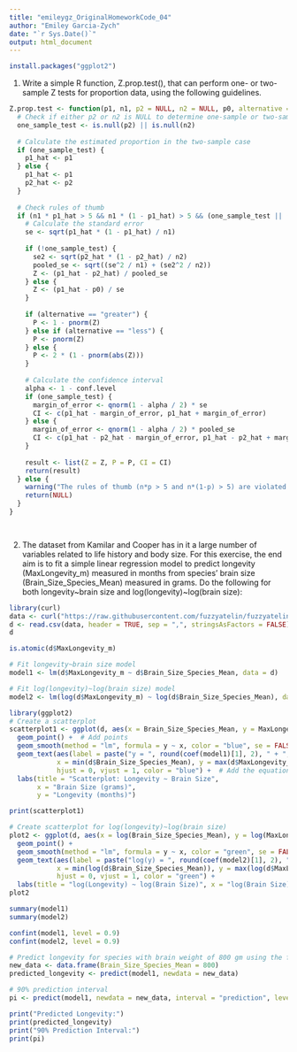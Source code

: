 ```yaml
---
title: "emileygz_OriginalHomeworkCode_04"
author: "Emiley Garcia-Zych"
date: "`r Sys.Date()`"
output: html_document
---
```

```r
install.packages("ggplot2")
```


1) Write a simple R function, Z.prop.test(), that can perform one- or two- sample Z tests for proportion data, using the following guidelines. 

```r
Z.prop.test <- function(p1, n1, p2 = NULL, n2 = NULL, p0, alternative = "two.sided", conf.level = 0.95) {
  # Check if either p2 or n2 is NULL to determine one-sample or two-sample test
  one_sample_test <- is.null(p2) || is.null(n2)
  
  # Calculate the estimated proportion in the two-sample case
  if (one_sample_test) {
    p1_hat <- p1
  } else {
    p1_hat <- p1
    p2_hat <- p2
  }
  
  # Check rules of thumb
  if (n1 * p1_hat > 5 && n1 * (1 - p1_hat) > 5 && (one_sample_test || (n2 * p2_hat > 5 && n2 * (1 - p2_hat) > 5))) {
    # Calculate the standard error
    se <- sqrt(p1_hat * (1 - p1_hat) / n1)
    
    if (!one_sample_test) {
      se2 <- sqrt(p2_hat * (1 - p2_hat) / n2)
      pooled_se <- sqrt((se^2 / n1) + (se2^2 / n2))
      Z <- (p1_hat - p2_hat) / pooled_se
    } else {
      Z <- (p1_hat - p0) / se
    }
    
    if (alternative == "greater") {
      P <- 1 - pnorm(Z)
    } else if (alternative == "less") {
      P <- pnorm(Z)
    } else {
      P <- 2 * (1 - pnorm(abs(Z)))
    }
    
    # Calculate the confidence interval
    alpha <- 1 - conf.level
    if (one_sample_test) {
      margin_of_error <- qnorm(1 - alpha / 2) * se
      CI <- c(p1_hat - margin_of_error, p1_hat + margin_of_error)
    } else {
      margin_of_error <- qnorm(1 - alpha / 2) * pooled_se
      CI <- c(p1_hat - p2_hat - margin_of_error, p1_hat - p2_hat + margin_of_error)
    }
    
    result <- list(Z = Z, P = P, CI = CI)
    return(result)
  } else {
    warning("The rules of thumb (n*p > 5 and n*(1-p) > 5) are violated. The results may not be valid.")
    return(NULL)
  }
}

  
```
2) The dataset from Kamilar and Cooper has in it a large number of variables related to life history and body size. For this exercise, the end aim is to fit a simple linear regression model to predict longevity (MaxLongevity_m) measured in months from species’ brain size (Brain_Size_Species_Mean) measured in grams. Do the following for both longevity~brain size and log(longevity)~log(brain size):

```r
library(curl)
data <- curl("https://raw.githubusercontent.com/fuzzyatelin/fuzzyatelin.github.io/master/AN588_Fall23/KamilarAndCooperData.csv")
d <- read.csv(data, header = TRUE, sep = ",", stringsAsFactors = FALSE)
d
```



```r
is.atomic(d$MaxLongevity_m)
```


```r
# Fit longevity~brain size model
model1 <- lm(d$MaxLongevity_m ~ d$Brain_Size_Species_Mean, data = d)
```


```r
# Fit log(longevity)~log(brain size) model
model2 <- lm(log(d$MaxLongevity_m) ~ log(d$Brain_Size_Species_Mean), data = d)
```


```r
library(ggplot2)
# Create a scatterplot
scatterplot1 <- ggplot(d, aes(x = Brain_Size_Species_Mean, y = MaxLongevity_m)) +
  geom_point() +  # Add points
  geom_smooth(method = "lm", formula = y ~ x, color = "blue", se = FALSE) +  # Add the fitted line
  geom_text(aes(label = paste("y = ", round(coef(model1)[1], 2), " + ", round(coef(model1)[2], 2), "x")), 
            x = min(d$Brain_Size_Species_Mean), y = max(d$MaxLongevity_m), 
            hjust = 0, vjust = 1, color = "blue") +  # Add the equation to the plot
  labs(title = "Scatterplot: Longevity ~ Brain Size",
       x = "Brain Size (grams)",
       y = "Longevity (months)")

print(scatterplot1)
```
```r
# Create scatterplot for log(longevity)~log(brain size)
plot2 <- ggplot(d, aes(x = log(Brain_Size_Species_Mean), y = log(MaxLongevity_m))) +
  geom_point() +
  geom_smooth(method = "lm", formula = y ~ x, color = "green", se = FALSE) +
  geom_text(aes(label = paste("log(y) = ", round(coef(model2)[1], 2), " + ", round(coef(model2)[2], 2), "log(x)")), 
            x = min(log(d$Brain_Size_Species_Mean)), y = max(log(d$MaxLongevity_m)), 
            hjust = 0, vjust = 1, color = "green") +
  labs(title = "log(Longevity) ~ log(Brain Size)", x = "log(Brain Size)", y = "log(Longevity)")
plot2
```

```r
summary(model1)
summary(model2)
```
```r
confint(model1, level = 0.9)
confint(model2, level = 0.9)
```
```r
# Predict longevity for species with brain weight of 800 gm using the first model
new_data <- data.frame(Brain_Size_Species_Mean = 800)
predicted_longevity <- predict(model1, newdata = new_data)

# 90% prediction interval
pi <- predict(model1, newdata = new_data, interval = "prediction", level = 0.9)

print("Predicted Longevity:")
print(predicted_longevity)
print("90% Prediction Interval:")
print(pi)
```


